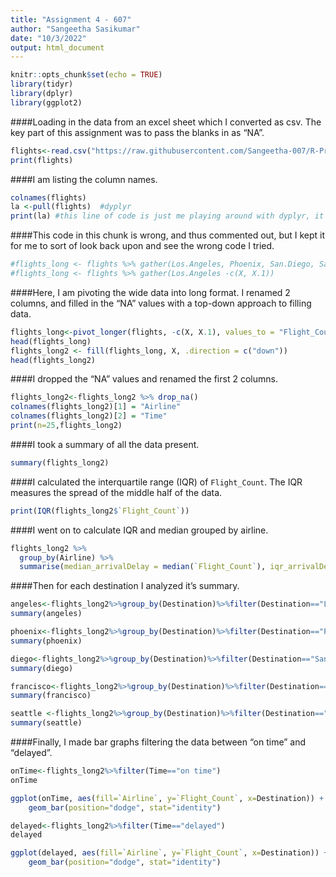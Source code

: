 ```yaml
---
title: "Assignment 4 - 607"
author: "Sangeetha Sasikumar"
date: "10/3/2022"
output: html_document
---
```


```r
knitr::opts_chunk$set(echo = TRUE)
library(tidyr)
library(dplyr)
library(ggplot2)
```

####Loading in the data from an excel sheet which I converted as csv. The key part of this assignment was to pass the blanks in as "NA".
```r
flights<-read.csv("https://raw.githubusercontent.com/Sangeetha-007/R-Practice/master/607/Assignments/Assignment%204/arrival%20delays%20.csv",na.strings=c("","NA"))
print(flights)
```


####I am listing the column names. 
```r
colnames(flights)
la <-pull(flights)  #dyplyr 
print(la) #this line of code is just me playing around with dyplyr, it has nothing to do with the actual task!
```

####This code in this chunk is wrong, and thus commented out, but I kept it for me to sort of look back upon and see the wrong code I tried. 
```r
#flights_long <- flights %>% gather(Los.Angeles, Phoenix, San.Diego, San.Francisco, Seattle, -c("X", "X.1"))
#flights_long <- flights %>% gather(Los.Angeles -c(X, X.1))
```

####Here, I am pivoting the wide data into long format. I renamed 2 columns, and filled in the "NA" values with a top-down approach to filling data. 
```r
flights_long<-pivot_longer(flights, -c(X, X.1), values_to = "Flight_Count", names_to = "Destination")
head(flights_long)
flights_long2 <- fill(flights_long, X, .direction = c("down"))
head(flights_long2)

```

####I dropped the "NA" values and renamed the first 2 columns. 
```r
flights_long2<-flights_long2 %>% drop_na() 
colnames(flights_long2)[1] = "Airline"
colnames(flights_long2)[2] = "Time"
print(n=25,flights_long2)
```

####I took a summary of all the data present. 
```r
summary(flights_long2)
```

####I calculated the interquartile range (IQR) of `Flight_Count`. The IQR measures the spread of the middle half of the data.
```r
print(IQR(flights_long2$`Flight_Count`))
```
####I went on to calculate IQR and median grouped by airline. 
```r
flights_long2 %>%
  group_by(Airline) %>%
  summarise(median_arrivalDelay = median(`Flight_Count`), iqr_arrivalDelay = IQR(`Flight_Count`))
```

####Then for each destination I analyzed it's summary. 
```r
angeles<-flights_long2%>%group_by(Destination)%>%filter(Destination=="Los.Angeles")
summary(angeles)
```

```r
phoenix<-flights_long2%>%group_by(Destination)%>%filter(Destination=="Phoenix")
summary(phoenix)
```

```r
diego<-flights_long2%>%group_by(Destination)%>%filter(Destination=="San.Diego")
summary(diego)
```

```r
francisco<-flights_long2%>%group_by(Destination)%>%filter(Destination=="San.Francisco")
summary(francisco)
```

```r
seattle <-flights_long2%>%group_by(Destination)%>%filter(Destination=="Seattle")
summary(seattle)
```

####Finally, I made bar graphs filtering the data between "on time" and "delayed". 

```r
onTime<-flights_long2%>%filter(Time=="on time")
onTime

ggplot(onTime, aes(fill=`Airline`, y=`Flight_Count`, x=Destination)) + 
    geom_bar(position="dodge", stat="identity")
```

```r
delayed<-flights_long2%>%filter(Time=="delayed")
delayed

ggplot(delayed, aes(fill=`Airline`, y=`Flight_Count`, x=Destination)) + 
    geom_bar(position="dodge", stat="identity")
```
